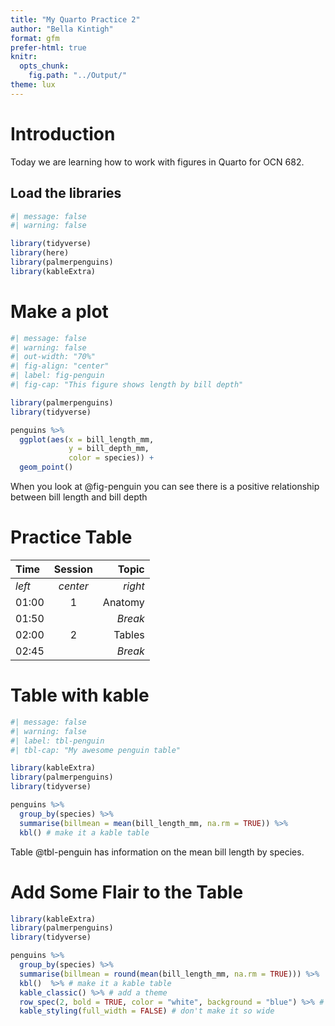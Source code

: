 ```yaml
---
title: "My Quarto Practice 2"
author: "Bella Kintigh"
format: gfm
prefer-html: true
knitr: 
  opts_chunk: 
    fig.path: "../Output/"
theme: lux
---
```


# Introduction 

Today we are learning how to work with figures in Quarto for OCN 682.

## Load the libraries

```r
#| message: false
#| warning: false

library(tidyverse)
library(here)
library(palmerpenguins)
library(kableExtra)
```

# Make a plot

```r
#| message: false
#| warning: false
#| out-width: "70%"
#| fig-align: "center"
#| label: fig-penguin
#| fig-cap: "This figure shows length by bill depth"

library(palmerpenguins)
library(tidyverse)

penguins %>%
  ggplot(aes(x = bill_length_mm, 
             y = bill_depth_mm, 
             color = species)) +
  geom_point()
```

When you look at @fig-penguin you can see there is a positive relationship between bill length and bill depth 

# Practice Table

| Time  | Session | Topic    |
|:------|:-------:|---------:|
| _left_ | _center_| _right_ |
| 01:00  | 1       | Anatomy |
| 01:50  |         | *Break* |
| 02:00  | 2       | Tables  |
| 02:45  |         | *Break* |

# Table with kable

```r
#| message: false
#| warning: false
#| label: tbl-penguin
#| tbl-cap: "My awesome penguin table"

library(kableExtra)
library(palmerpenguins)
library(tidyverse)

penguins %>%
  group_by(species) %>%
  summarise(billmean = mean(bill_length_mm, na.rm = TRUE)) %>%
  kbl() # make it a kable table
```

Table @tbl-penguin has information on the mean bill length by species.

# Add Some Flair to the Table

```r
library(kableExtra)
library(palmerpenguins)
library(tidyverse)

penguins %>%
  group_by(species) %>%
  summarise(billmean = round(mean(bill_length_mm, na.rm = TRUE))) %>%
  kbl()  %>% # make it a kable table
  kable_classic() %>% # add a theme
  row_spec(2, bold = TRUE, color = "white", background = "blue") %>% # highlight row 2
  kable_styling(full_width = FALSE) # don't make it so wide
```

